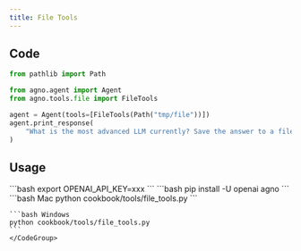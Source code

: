 ```yaml
---
title: File Tools
---
```


## Code

```python cookbook/tools/file_tools.py
from pathlib import Path

from agno.agent import Agent
from agno.tools.file import FileTools

agent = Agent(tools=[FileTools(Path("tmp/file"))])
agent.print_response(
    "What is the most advanced LLM currently? Save the answer to a file.", markdown=True
)
```

## Usage

<Steps>
  <Snippet file="create-venv-step.mdx" />

  <Step title="Set your API key">
    ```bash
    export OPENAI_API_KEY=xxx
    ```
  </Step>

  <Step title="Install libraries">
    ```bash
    pip install -U openai agno
    ```
  </Step>

  <Step title="Run Agent">
    <CodeGroup>
    ```bash Mac
    python cookbook/tools/file_tools.py
    ```

    ```bash Windows
    python cookbook/tools/file_tools.py
    ```
    </CodeGroup>
  </Step>
</Steps>